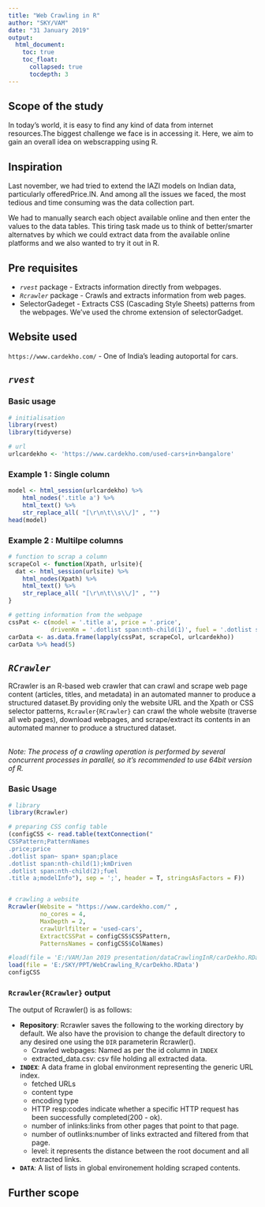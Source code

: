 ```yaml
---
title: "Web Crawling in R"
author: "SKY/VAM"
date: "31 January 2019"
output:
  html_document:
    toc: true
    toc_float:
      collapsed: true
      tocdepth: 3
---
```


## Scope of the study
In today's world, it is easy to find any kind of data from internet resources.The biggest challenge we face is in accessing it. Here, we aim to gain an overall idea on webscrapping using R.

## Inspiration
Last november, we had tried to extend the IAZI models on Indian data, particularly offeredPrice.IN. And among all the issues we faced, the most tedious and time consuming was the data collection part. 

We had to manually search each object available online and then enter the values to the data tables. This tiring task made us to think of better/smarter alternatves by which we could extract data from the available online platforms and we also wanted to try it out in R.

## Pre requisites
* *`rvest`* package - Extracts information directly from webpages.
* *`Rcrawler`* package - Crawls and extracts information from web pages.
* SelectorGadeget - Extracts CSS (Cascading Style Sheets) patterns from the  webpages. We've used the chrome extension of selectorGadget.

## Website used
`https://www.cardekho.com/` 
  - One of India's leading autoportal for cars.
  
## *`rvest`* 

### Basic usage
```r
# initialisation
library(rvest)
library(tidyverse)

# url
urlcardekho <- 'https://www.cardekho.com/used-cars+in+bangalore'
```

### Example 1 : Single column
```r
model <- html_session(urlcardekho) %>%
    html_nodes('.title a') %>% 
    html_text() %>%  
    str_replace_all( "[\r\n\t\\s\\/]" , "")
head(model)
```

### Example 2 : Multilpe columns
```r
# function to scrap a column
scrapeCol <- function(Xpath, urlsite){
  dat <- html_session(urlsite) %>%
    html_nodes(Xpath) %>% 
    html_text() %>%  
    str_replace_all( "[\r\n\t\\s\\/]" , "")
}

# getting information from the webpage
cssPat <- c(model = '.title a', price = '.price', 
            drivenKm = '.dotlist span:nth-child(1)', fuel = '.dotlist span:nth-child(2)')
carData <- as.data.frame(lapply(cssPat, scrapeCol, urlcardekho)) 
carData %>% head(5) 
```

## *`RCrawler`*
RCrawler is an R-based web crawler that can crawl and scrape web page content (articles, titles, and metadata) in an automated manner to produce a structured dataset.By providing only the website URL and the Xpath or CSS selector patterns, `Rcrawler{RCrawler}` can crawl the whole website (traverse all web pages), download webpages, and scrape/extract its contents in an automated manner to produce a structured dataset.


<br> _Note: The process of a crawling operation is performed by several concurrent processes in parallel, so it's recommended to use 64bit version of R._

### Basic Usage
```r
# library
library(Rcrawler)

# preparing CSS config table
(configCSS <- read.table(textConnection("
CSSPattern;PatternNames
.price;price
.dotlist span~ span+ span;place
.dotlist span:nth-child(1);kmDriven
.dotlist span:nth-child(2);fuel
.title a;modelInfo"), sep = ';', header = T, stringsAsFactors = F))


# crawling a website
Rcrawler(Website = "https://www.cardekho.com/" , 
         no_cores = 4, 
         MaxDepth = 2, 
         crawlUrlfilter = 'used-cars',
         ExtractCSSPat = configCSS$CSSPattern,
         PatternsNames = configCSS$ColNames)
```

```r
#load(file = 'E:/VAM/Jan 2019 presentation/dataCrawlingInR/carDekho.RData')
load(file = 'E:/SKY/PPT/WebCrawling_R/carDekho.RData')
configCSS
```
### `Rcrawler{RCrawler}` output
The output of Rcrawler() is as follows:

* **Repository**: Rcrawler saves the following to the working directory by default. We also have the provision to change the default directory to any desired one using the `DIR` parameterin Rcrawler().
   - Crawled webpages: Named as per the id column in `INDEX`
   - extracted_data.csv: csv file holding all extracted data.

* **`INDEX`**: A data frame in global environment representing the generic URL index.
    - fetched URLs
    - content type
    - encoding type
    - HTTP resp:codes indicate whether a specific HTTP request has been successfully completed(200 - ok).
    - number of inlinks:links from other pages that point to that page.
    - number of outlinks:number of links extracted and filtered from that page. 
    - level: it represents the distance between the root document and all extracted links.

* **`DATA`**: A list of lists in global environement holding scraped contents.

## Further scope








 
